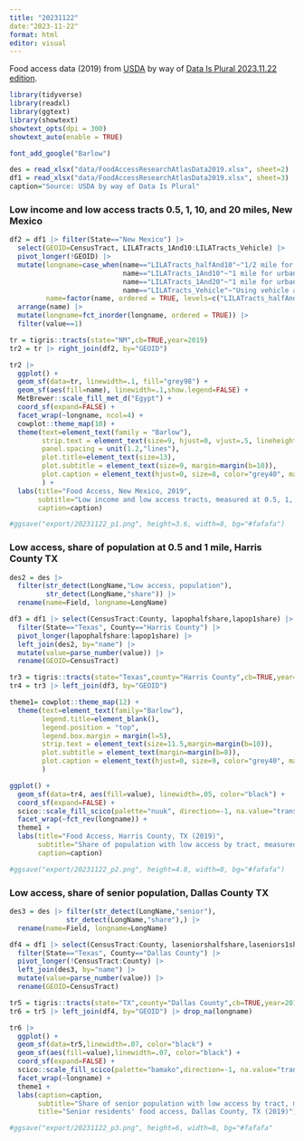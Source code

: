 ```yaml
---
title: "20231122"
date:"2023-11-22"
format: html
editor: visual
---
```


Food access data (2019) from [USDA](https://www.ers.usda.gov/data-products/food-access-research-atlas/download-the-data/) by way of [Data Is Plural 2023.11.22 edition](https://www.data-is-plural.com/archive/2023-11-22-edition/).

```r
library(tidyverse)
library(readxl)
library(ggtext)
library(showtext)
showtext_opts(dpi = 300)
showtext_auto(enable = TRUE)
```

```r
font_add_google("Barlow")
```

```r
des = read_xlsx("data/FoodAccessResearchAtlasData2019.xlsx", sheet=2)
df1 = read_xlsx("data/FoodAccessResearchAtlasData2019.xlsx", sheet=3)
caption="Source: USDA by way of Data Is Plural"
```

### Low income and low access tracts 0.5, 1, 10, and 20 miles, New Mexico
```r
df2 = df1 |> filter(State=="New Mexico") |>
  select(GEOID=CensusTract, LILATracts_1And10:LILATracts_Vehicle) |>
  pivot_longer(!GEOID) |>
  mutate(longname=case_when(name=="LILATracts_halfAnd10"~"1/2 mile for urban areas and\n10 miles for rural areas",
                            name=="LILATracts_1And10"~"1 mile for urban areas and\n10 miles for rural areas",
                            name=="LILATracts_1And20"~"1 mile for urban areas and\n20 miles for rural areas",
                            name=="LILATracts_Vehicle"~"Using vehicle access or\nmeasured at 20 miles",),
         name=factor(name, ordered = TRUE, levels=c("LILATracts_halfAnd10","LILATracts_1And10","LILATracts_1And20","LILATracts_Vehicle"))) |>
  arrange(name) |>
  mutate(longname=fct_inorder(longname, ordered = TRUE)) |>
  filter(value==1) 

tr = tigris::tracts(state="NM",cb=TRUE,year=2019)
tr2 = tr |> right_join(df2, by="GEOID")
```

```r
tr2 |>
  ggplot() +
  geom_sf(data=tr, linewidth=.1, fill="grey98") +
  geom_sf(aes(fill=name), linewidth=.1,show.legend=FALSE) +
  MetBrewer::scale_fill_met_d("Egypt") +
  coord_sf(expand=FALSE) +
  facet_wrap(~longname, ncol=4) +
  cowplot::theme_map(10) +
  theme(text=element_text(family = "Barlow"),
        strip.text = element_text(size=9, hjust=0, vjust=.5, lineheight = 1, margin=margin(b=10)),
        panel.spacing = unit(1.2,"lines"),
        plot.title=element_text(size=13),
        plot.subtitle = element_text(size=9, margin=margin(b=10)),
        plot.caption = element_text(hjust=0, size=8, color="grey40", margin=margin(t=15)),
        ) +
  labs(title="Food Access, New Mexico, 2019",
       subtitle="Low income and low access tracts, measured at 0.5, 1, 10, and 20 miles of the nearest supermarket, supercenter, or large grocery store.",
       caption=caption)

#ggsave("export/20231122_p1.png", height=3.6, width=8, bg="#fafafa")
```

### Low access, share of population at 0.5 and 1 mile, Harris County TX

```r
des2 = des |>
  filter(str_detect(LongName,"Low access, population"),
         str_detect(LongName,"share")) |>
  rename(name=Field, longname=LongName)

df3 = df1 |> select(CensusTract:County, lapophalfshare,lapop1share) |>
  filter(State=="Texas", County=="Harris County") |>
  pivot_longer(lapophalfshare:lapop1share) |>
  left_join(des2, by="name") |>
  mutate(value=parse_number(value)) |>
  rename(GEOID=CensusTract) 

tr3 = tigris::tracts(state="Texas",county="Harris County",cb=TRUE,year=2019)
tr4 = tr3 |> left_join(df3, by="GEOID")
```

```r
theme1= cowplot::theme_map(12) +
  theme(text=element_text(family="Barlow"),
        legend.title=element_blank(),
        legend.position = "top",
        legend.box.margin = margin(l=5),
        strip.text = element_text(size=11.5,margin=margin(b=10)),
        plot.subtitle = element_text(margin=margin(b=8)),
        plot.caption = element_text(hjust=0, size=9, color="grey40", margin=margin(t=15)),
        )
```

```r
ggplot() +
  geom_sf(data=tr4, aes(fill=value), linewidth=.05, color="black") +
  coord_sf(expand=FALSE) +
  scico::scale_fill_scico(palette="nuuk", direction=-1, na.value="transparent", labels=scales::percent_format(scale=1), guide=guide_colorbar(barheight=unit(.5,"lines"),barwidth = unit(10,"lines"))) +
  facet_wrap(~fct_rev(longname)) +
  theme1 +
  labs(title="Food Access, Harris County, TX (2019)",
       subtitle="Share of population with low access by tract, measured at 1/2 mile and 1 mile of the nearest supermarket, supercenter, or\nlarge grocery store",
       caption=caption)

#ggsave("export/20231122_p2.png", height=4.8, width=8, bg="#fafafa")
```

### Low access, share of senior population, Dallas County TX

```r
des3 = des |> filter(str_detect(LongName,"senior"),
              str_detect(LongName,"share"),) |>
  rename(name=Field, longname=LongName)

df4 = df1 |> select(CensusTract:County, laseniorshalfshare,laseniors1share) |>
  filter(State=="Texas", County=="Dallas County") |>
  pivot_longer(!CensusTract:County) |>
  left_join(des3, by="name") |>
  mutate(value=parse_number(value)) |>
  rename(GEOID=CensusTract) 

tr5 = tigris::tracts(state="TX",county="Dallas County",cb=TRUE,year=2019)
tr6 = tr5 |> left_join(df4, by="GEOID") |> drop_na(longname)
```


```r
tr6 |>
  ggplot() +
  geom_sf(data=tr5,linewidth=.07, color="black") +
  geom_sf(aes(fill=value),linewidth=.07, color="black") +
  coord_sf(expand=FALSE) +
  scico::scale_fill_scico(palette="bamako",direction=-1, na.value="transparent",labels=scales::percent_format(scale=1), guide=guide_colorbar(barheight=unit(.5,"lines"),barwidth = unit(10,"lines"))) +
  facet_wrap(~longname) +
  theme1 +
  labs(caption=caption,
       subtitle="Share of senior population with low access by tract, measured at 1/2 mile and 1 mile of the nearest supermarket, supercenter,\nor large grocery store ",
       title="Senior residents' food access, Dallas County, TX (2019)")

#ggsave("export/20231122_p3.png", height=6, width=8, bg="#fafafa"
```

